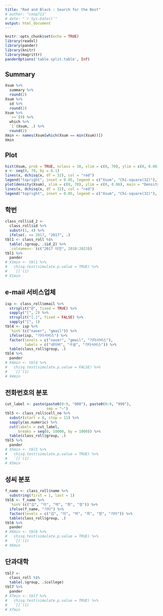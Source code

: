 ```yaml
---
title: "Red and Black : Search for the Best"
# author: "coop711"
# date: "`r Sys.Date()`"
output: html_document
---
```


```r
knitr::opts_chunk$set(echo = TRUE)
library(readxl)
library(pander)
library(knitr)
library(magrittr)
panderOptions('table.split.table', Inf)
```

<!--
## Data

```r
class_roll <- read_excel("./data/class_roll230822.xlsx", 
                        range = "B1:I909")
str(class_roll)
names(class_roll) <- c("college", "dept", "year", "id", "name", "status", "email", "cell_no")
class_roll$status <- ifelse(is.na(class_roll$status), "휴학", class_roll$status)
str(class_roll)
source("./RnB_2023_v5.R")
```


## Search for Best Configuration

```r
M1 <- 1000001
M2 <- 2000000
Xsum <- sapply(M1:M2, red_and_black)
names(Xsum) <- M1:M2
```
-->

## Summary

```r
Xsum %>%
  summary %>%
  round(2) 
Xsum %>%
  sd %>%
  round(2)
Xsum %>%
  `<=`(9) %>%
  which %>%
  `[`(Xsum, .) %>%
  round(2)
Xmin <- names(Xsum[which(Xsum == min(Xsum))])
Xmin
```

## Plot

```r
hist(Xsum, prob = TRUE, nclass = 30, xlim = c(0, 70), ylim = c(0, 0.06))
x <- seq(0, 70, by = 0.1)
lines(x, dchisq(x, df = 32), col = "red")
legend("topright", inset = 0.05, legend = c("Xsum", "Chi-square(32)"), col = c("black", "red"), lty = 1)
plot(density(Xsum), xlim = c(0, 70), ylim = c(0, 0.06), main = "Density Estimation of Xsum")
lines(x, dchisq(x, df = 32), col = "red")
legend("topright", inset = 0.05, legend = c("Xsum", "Chi-square(32)"), col = c("black", "red"), lty = 1)
```

<!--
## Randomization

```r
set.seed(Xmin)
N <- nrow(class_roll) 
class_roll$group <- 
  sample(1:N) %%
  2 %>%
  factor(levels = c(0, 1), labels = c("Red", "Black"))
red_and_black(Xmin)
```

### 학년

```r
tbl0 <- class_roll$year %>%
  table(class_roll$group, .) 
tbl0 %>%
  pander
X0min <- tbl0 %>%
  chisq.test(simulate.p.value = TRUE) %>%
  `[[`(1)
X0min
```
-->

## 학번

```r
class_roll$id_2 <-
  class_roll$id %>%
  substr(1, 4) %>%
  ifelse(. <= 2017, "2017", .)
tbl1 <- class_roll %$%
  table(.$group, .$id_2) %>%
  `colnames<-`(c("2017 이전", 2018:2023)) 
tbl1 %>%
  pander
# X1min <- tbl1 %>%
#   chisq.test(simulate.p.value = TRUE) %>%
#   `[[`(1)
# X1min
```

<!--
### 학번 홀짝

```r
tbl2 <- class_roll$id %>%
  as.numeric %>%
  `%%`(2) %>%
  factor(levels = c(1, 0), labels = c("홀", "짝")) %>%
  table(class_roll$group, .) 
tbl2 %>%
  pander
X2min <- tbl2 %>%
  chisq.test(simulate.p.value = TRUE) %>%
  `[[`(1)
X2min
```

### 학적 상태

```r
tbl3 <- class_roll$status %>%
  table(class_roll$group, .) 
tbl3 %>%
  pander
X3min <- tbl3 %>%
  chisq.test(simulate.p.value = TRUE) %>%
  `[[`(1)
X3min
```
-->

## e-mail 서비스업체

```r
isp <- class_roll$email %>%
  strsplit("@", fixed = TRUE) %>%
  sapply("[", 2) %>%
  strsplit("[.]", fixed = FALSE) %>%
  sapply("[", 1)
tbl4 <- isp %>%
  `%in%`(c("naver", "gmail")) %>%
  ifelse(isp, "기타서비스") %>%
  factor(levels = c("naver", "gmail", "기타서비스"),
         labels = c("네이버", "구글", "기타서비스")) %>%
  table(class_roll$group, .) 
tbl4 %>%
  pander
# X4min <- tbl4 %>%
#   chisq.test(simulate.p.value = FALSE) %>%
#   `[[`(1)
# X4min
```

## 전화번호의 분포

```r
cut_label <- paste(paste0(0:9, "000"), paste0(0:9, "999"), 
                   sep = "~")
tbl5 <- class_roll$cell_no %>%
  substr(start = 8, stop = 11) %>%
  sapply(as.numeric) %>%
  cut(labels = cut_label, 
      breaks = seq(0, 10000, by = 1000)) %>%
  table(class_roll$group, .) 
tbl5 %>%
  pander
# X5min <- tbl5 %>%
#   chisq.test(simulate.p.value = TRUE) %>%
#   `[[`(1)
# X5min
```

## 성씨 분포

```r
f_name <- class_roll$name %>%
  substring(first = 1, last = 1) 
tbl6 <- f_name %>%
  `%in%`(c("김", "이", "박", "최", "정")) %>%
  ifelse(f_name, "기타") %>%
  factor(levels = c("김", "이", "박", "최", "정", "기타")) %>%
  table(class_roll$group, .) 
tbl6 %>%
  pander
# X6min <- tbl6 %>%
#   chisq.test(simulate.p.value = TRUE) %>%
#   `[[`(1)
# X6min
```

## 단과대학

```r
tbl7 <- 
  class_roll %$%
  table(.$group, .$college) 
tbl7 %>%
  pander
# X7min <- tbl7 %>%
#   chisq.test(simulate.p.value = TRUE) %>%
#   `[[`(1) 
# X7min
```

<!--
### Sum of Chi_Squares

```r
# Xsum_min <- X0min + X1min + X2min + X3min + X4min + X5min + X6min + X7min
Xsum_min <- X1min + X7min
Xsum_min
```
-->

<!--
```r
save.image("./red_and_black_optimum_data_230822_v5_1.RData")
```
-->